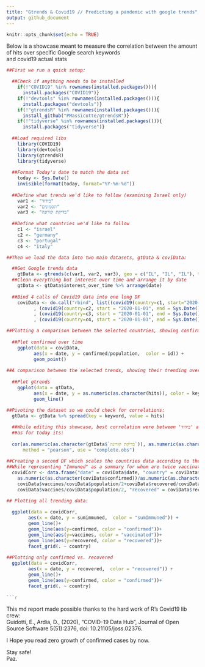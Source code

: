 ```yaml
---
title: "Gtrends & Covid19 // Predicting a pandemic with google trends"
output: github_document
---
```


```r
knitr::opts_chunk$set(echo = TRUE)
```
Below is a showcase meant to measure the correlation between the amount of hits over specific Google search keywords  
and covid19 actual stats 
  

```r
##First we run a quick setup:

  ##Check if anything needs to be installed
    if(!"COVID19" %in% rownames(installed.packages())){
      install.packages("COVID19")}
    if(!"devtools" %in% rownames(installed.packages())){
      install.packages("devtools")}
    if(!"gtrendsR" %in% rownames(installed.packages())){
      install_github("PMassicotte/gtrendsR")}
    if(!"tidyverse" %in% rownames(installed.packages())){
      install.packages("tidyverse")}
  
  ##Load required libs
    library(COVID19)
    library(devtools)
    library(gtrendsR)
    library(tidyverse)
  
  ##Format Today's date to match the data set 
    today <- Sys.Date()
    invisible(format(today, format="%Y-%m-%d"))
  
  ##Define what trends we'd like to follow (examining Israel only)
    var1 <- "בידוד"
    var2 <- "תסמינים"
    var3 <- "בדיקת קורונה"
    
  ##Define what countries we'd like to follow
    c1 <- "israel"
    c2 <- "germany"
    c3 <- "portugal"
    c4 <- "italy"

##Then we load the data into two main datasets, gtData & coviData:  

  ##Get Google trends data
    gtData <- gtrends(c(var1, var2, var3), geo = c("IL", "IL", "IL"), time = paste("2020-01-01", today))
  ##Clean everything but interest over time and arrange it by date
    gtData <- gtData$interest_over_time %>% arrange(date)
  
  ##Bind 4 calls of Covid19 data into one long DF
    coviData <- do.call("rbind", list((covid19(country=c1, start="2020-01-01", end=Sys.Date(), verbose=FALSE))
          , (covid19(country=c2, start = "2020-01-01", end = Sys.Date()))
          , (covid19(country=c3, start = "2020-01-01", end = Sys.Date()))
          , (covid19(country=c4, start = "2020-01-01", end = Sys.Date()))))

##Plotting a comparison between the selected countries, showing confirmed cases / population:
    
  ##Plot confirmed over time
    ggplot(data = coviData,
          aes(x = date, y = confirmed/population,  color = id)) +
          geom_point()
    
##A comparison between the selected trends, showing their trending over time:
    
  ##Plot gtrends
    ggplot(data = gtData,
          aes(x = date, y = as.numeric(as.character(hits)), color = keyword)) +
          geom_line()
    
##Pivoting the dataset so we could check for correlations:
  gtData <- gtData %>% spread(key = keyword, value = hits)

  ##While editing this showcase, best correlation were between 'בידוד' and 'בדיקת קורונה': About 72.13 percent.
  ##as for today its:
    
  cor(as.numeric(as.character(gtData$`בדיקת קורונה`)), as.numeric(as.character(gtData$בידוד)),
      method = "pearson", use = "complete.obs")
    
##Creating a second DF which scales the countries data according to their population:
##While representing "Immuned" as a summary for whom are twice vaccinated + whom are recovered.
  covidCorr <- data.frame("date" = coviData$date, "country" = coviData$id, "confirmed" =
    as.numeric(as.character(coviData$confirmed))/as.numeric(as.character(coviData$population)), sumimmuned =
    coviData$vaccines/coviData$population/2+coviData$recovered/coviData$population, "vaccines" =
    coviData$vaccines/coviData$population/2, "recovered" = coviData$recovered/coviData$population)

## Plotting all trending data:
  
  ggplot(data = covidCorr,
        aes(x = date, y = sumimmuned,  color = "sumImmuned")) +
        geom_line()+
        geom_line(aes(y=confirmed, color = "confirmed"))+
        geom_line(aes(y=vaccines, color = "vaccinated"))+
        geom_line(aes(y=recovered, color = "recovered"))+
        facet_grid(. ~ country)
  
##Plotting only confirmed vs. recovered
  ggplot(data = covidCorr,
        aes(x = date, y = recovered,  color = "recovered")) +
        geom_line()+
        geom_line(aes(y=confirmed, color = "confirmed"))+
        facet_grid(. ~ country)       
       
```r

```

This md report made possible thanks to the hard work of R's Covid19 lib crew:  
Guidotti, E., Ardia, D., (2020), "COVID-19 Data Hub", Journal of Open  
Source Software 5(51):2376, doi: 10.21105/joss.02376.  
  
I Hope you read zero growth of confirmed cases by now.  

Stay safe!  
Paz.